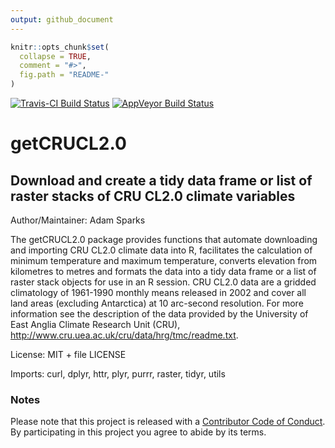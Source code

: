 ```yaml
---
output: github_document
---
```


<!-- README.md is generated from README.Rmd. Please edit that file -->

```r
knitr::opts_chunk$set(
  collapse = TRUE,
  comment = "#>",
  fig.path = "README-"
)
```

[![Travis-CI Build Status](https://travis-ci.org/adamhsparks/getCRUCL2.0.svg?branch=master)](https://travis-ci.org/)
[![AppVeyor Build Status](https://ci.appveyor.com/api/projects/status/github/adamhsparks/getCRUCL2.0?branch=master&svg=true)](https://ci.appveyor.com/project/adamhsparks/getCRUCL2.0)

# getCRUCL2.0
## Download and create a tidy data frame or list of raster stacks of CRU CL2.0 climate variables

Author/Maintainer: Adam Sparks

The getCRUCL2.0 package provides functions that automate downloading and
importing CRU CL2.0 climate data into R, facilitates the calculation of minimum
temperature and maximum temperature, converts elevation from kilometres to
metres and formats the data into a tidy data frame or a list of raster stack
objects for use in an R session. CRU CL2.0 data are a gridded climatology of
1961-1990 monthly means released in 2002 and cover all land areas (excluding
Antarctica) at 10 arc-second resolution. For more information see the
description of the data provided by the University of East Anglia Climate
Research Unit (CRU), <http://www.cru.uea.ac.uk/cru/data/hrg/tmc/readme.txt>.
    
License: MIT + file LICENSE

Imports:
    curl,
    dplyr,
    httr,
    plyr,
    purrr,
    raster,
    tidyr,
    utils

### Notes    
Please note that this project is released with a [Contributor Code of Conduct](CONDUCT.md).
By participating in this project you agree to abide by its terms.
